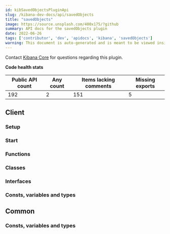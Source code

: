 ```yaml
---
id: kibSavedObjectsPluginApi
slug: /kibana-dev-docs/api/savedObjects
title: "savedObjects"
image: https://source.unsplash.com/400x175/?github
summary: API docs for the savedObjects plugin
date: 2022-06-26
tags: ['contributor', 'dev', 'apidocs', 'kibana', 'savedObjects']
warning: This document is auto-generated and is meant to be viewed inside our experimental, new docs system. Reach out in #docs-engineering for more info.
---
```




Contact [Kibana Core](https://github.com/orgs/elastic/teams/kibana-core) for questions regarding this plugin.

**Code health stats**

| Public API count  | Any count | Items lacking comments | Missing exports |
|-------------------|-----------|------------------------|-----------------|
| 192 | 2 | 151 | 5 |

## Client

### Setup
<DocDefinitionList data={[savedObjectsObj.client.setup]}/>

### Start
<DocDefinitionList data={[savedObjectsObj.client.start]}/>

### Functions
<DocDefinitionList data={savedObjectsObj.client.functions}/>

### Classes
<DocDefinitionList data={savedObjectsObj.client.classes}/>

### Interfaces
<DocDefinitionList data={savedObjectsObj.client.interfaces}/>

### Consts, variables and types
<DocDefinitionList data={savedObjectsObj.client.misc}/>

## Common

### Consts, variables and types
<DocDefinitionList data={savedObjectsObj.common.misc}/>

